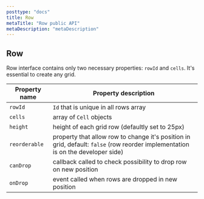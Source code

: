 ```yaml
---
posttype: "docs"
title: Row
metaTitle: "Row public API"
metaDescription: "metaDescription"
---
```


## Row  

Row interface contains only two necessary properties: `rowId` and `cells`.
It's essential to create any grid.

Property name | Property description
------------ | -------------
`rowId` | `Id` that is unique in all rows array
`cells` | array of `Cell` objects
`height`  | height of each grid row (defaultly set to 25px) 
`reorderable`    | property that allow row to change it's position in grid, default: `false` (row reorder implementation is on the developer side) 
`canDrop` | callback called to check possibility to drop row on new position
`onDrop` | event called when rows are dropped in new position